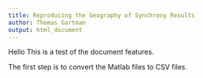 ```yaml
---
title: Reproducing the Geography of Synchrony Results
author: Thomas Gartman
output: html_document
---
```


Hello This is a test of the document features.

The first step is to convert the Matlab files to CSV files.
